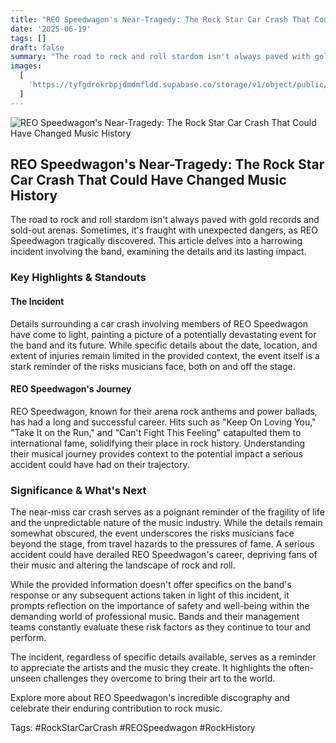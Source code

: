 ```yaml
---
title: "REO Speedwagon's Near-Tragedy: The Rock Star Car Crash That Could Have Changed Music History"
date: '2025-06-19'
tags: []
draft: false
summary: "The road to rock and roll stardom isn't always paved with gold records and sold-out arenas. Sometimes, it's fraught with unexpected dangers, as REO Speedwagon tragically discovered. This article delves into a harrowing incident involving the band, examining the details and its lasting impact."
images:
  [
    'https://tyfgdrokrbpjdmdmfldd.supabase.co/storage/v1/object/public/image/2025-06-19-00-04-11-100-04-00.jpg',
  ]
---
```


![REO Speedwagon's Near-Tragedy: The Rock Star Car Crash That Could Have Changed Music History](https://tyfgdrokrbpjdmdmfldd.supabase.co/storage/v1/object/public/image/2025-06-19-00-04-11-100-04-00.jpg)

## REO Speedwagon's Near-Tragedy: The Rock Star Car Crash That Could Have Changed Music History

The road to rock and roll stardom isn't always paved with gold records and sold-out arenas. Sometimes, it's fraught with unexpected dangers, as REO Speedwagon tragically discovered. This article delves into a harrowing incident involving the band, examining the details and its lasting impact.

### Key Highlights & Standouts

#### The Incident

Details surrounding a car crash involving members of REO Speedwagon have come to light, painting a picture of a potentially devastating event for the band and its future. While specific details about the date, location, and extent of injuries remain limited in the provided context, the event itself is a stark reminder of the risks musicians face, both on and off the stage.

#### REO Speedwagon's Journey

REO Speedwagon, known for their arena rock anthems and power ballads, has had a long and successful career. Hits such as "Keep On Loving You," "Take It on the Run," and "Can't Fight This Feeling" catapulted them to international fame, solidifying their place in rock history. Understanding their musical journey provides context to the potential impact a serious accident could have had on their trajectory.

### Significance & What's Next

The near-miss car crash serves as a poignant reminder of the fragility of life and the unpredictable nature of the music industry. While the details remain somewhat obscured, the event underscores the risks musicians face beyond the stage, from travel hazards to the pressures of fame. A serious accident could have derailed REO Speedwagon's career, depriving fans of their music and altering the landscape of rock and roll.

While the provided information doesn't offer specifics on the band's response or any subsequent actions taken in light of this incident, it prompts reflection on the importance of safety and well-being within the demanding world of professional music. Bands and their management teams constantly evaluate these risk factors as they continue to tour and perform.

The incident, regardless of specific details available, serves as a reminder to appreciate the artists and the music they create. It highlights the often-unseen challenges they overcome to bring their art to the world.

Explore more about REO Speedwagon's incredible discography and celebrate their enduring contribution to rock music.

Tags: #RockStarCarCrash #REOSpeedwagon #RockHistory
